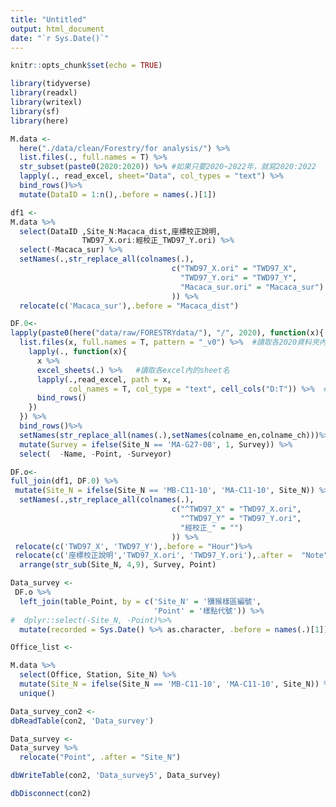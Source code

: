 ```yaml
---
title: "Untitled"
output: html_document
date: "`r Sys.Date()`"
---
```


```r
knitr::opts_chunk$set(echo = TRUE)

library(tidyverse)
library(readxl)
library(writexl)
library(sf)
library(here)


```


```r
M.data <- 
  here("./data/clean/Forestry/for analysis/") %>% 
  list.files(., full.names = T) %>% 
  str_subset(paste0(2020:2020)) %>% #如果只要2020~2022年，就寫2020:2022
  lapply(., read_excel, sheet="Data", col_types = "text") %>% 
  bind_rows()%>% 
  mutate(DataID = 1:n(),.before = names(.)[1])
```


```r

df1 <- 
M.data %>% 
  select(DataID ,Site_N:Macaca_dist,座標校正說明,
                TWD97_X.ori:經校正_TWD97_Y.ori) %>% 
  select(-Macaca_sur) %>% 
  setNames(.,str_replace_all(colnames(.),
                                    c("TWD97_X.ori" = "TWD97_X",
                                      "TWD97_Y.ori" = "TWD97_Y",
                                      "Macaca_sur.ori" = "Macaca_sur")
                                    )) %>%
  relocate(c('Macaca_sur'),.before = "Macaca_dist")
```

```r
DF.0<- 
lapply(paste0(here("data/raw/FORESTRYdata/"), "/", 2020), function(x){
  list.files(x, full.names = T, pattern = "_v0") %>%  #讀取各2020資料夾內的excel檔名
    lapply(., function(x){
      x %>% 
      excel_sheets(.) %>%   #讀取各excel內的sheet名
      lapply(.,read_excel, path = x,
             col_names = T, col_type = "text", cell_cols("D:T")) %>%  #讀取各sheet的內容
      bind_rows()  
    })
  }) %>%
  bind_rows()%>% 
  setNames(str_replace_all(names(.),setNames(colname_en,colname_ch)))%>%
  mutate(Survey = ifelse(Site_N == 'MA-G27-08', 1, Survey)) %>% 
  select(  -Name, -Point, -Surveyor)
```

```r
DF.o<- 
full_join(df1, DF.0) %>% 
 mutate(Site_N = ifelse(Site_N == 'MB-C11-10', 'MA-C11-10', Site_N)) %>% 
  setNames(.,str_replace_all(colnames(.),
                                    c("^TWD97_X" = "TWD97_X.ori",
                                      "^TWD97_Y" = "TWD97_Y.ori",
                                      "經校正_" = "")
                                    )) %>% 
 relocate(c('TWD97_X', 'TWD97_Y'),.before = "Hour")%>% 
 relocate(c('座標校正說明','TWD97_X.ori', 'TWD97_Y.ori'),.after =  "Note")%>% 
  arrange(str_sub(Site_N, 4,9), Survey, Point) 
```


```r
Data_survey <- 
 DF.o %>% 
  left_join(table_Point, by = c('Site_N' = '獼猴樣區編號',
                                'Point' = '樣點代號')) %>% 
#  dplyr::select(-Site_N, -Point)%>% 
  mutate(recorded = Sys.Date() %>% as.character, .before = names(.)[1])

```

```r
Office_list <- 

M.data %>% 
  select(Office, Station, Site_N) %>% 
  mutate(Site_N = ifelse(Site_N == 'MB-C11-10', 'MA-C11-10', Site_N)) %>% 
  unique()
```



```r
Data_survey_con2 <- 
dbReadTable(con2, 'Data_survey')

Data_survey <- 
Data_survey %>% 
  relocate("Point", .after = "Site_N")  

dbWriteTable(con2, 'Data_survey5', Data_survey)

dbDisconnect(con2)  
```

